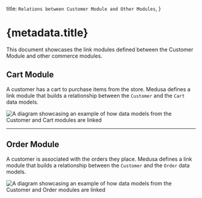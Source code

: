   title: `Relations between Customer Module and Other Modules`,
}

# {metadata.title}

This document showcases the link modules defined between the Customer Module and other commerce modules.

## Cart Module

A customer has a cart to purchase items from the store. Medusa defines a link module that builds a relationship between the `Customer` and the `Cart` data models.

![A diagram showcasing an example of how data models from the Customer and Cart modules are linked](https://res.cloudinary.com/dza7lstvk/image/upload/v1709915775/Medusa%20Resources/customer-cart_by5e7s.jpg)

---

## Order Module

A customer is associated with the orders they place. Medusa defines a link module that builds a relationship between the `Customer` and the `Order` data models.

![A diagram showcasing an example of how data models from the Customer and Order modules are linked](https://res.cloudinary.com/dza7lstvk/image/upload/v1716545470/Medusa%20Resources/customer-order_pkla6f.jpg)

